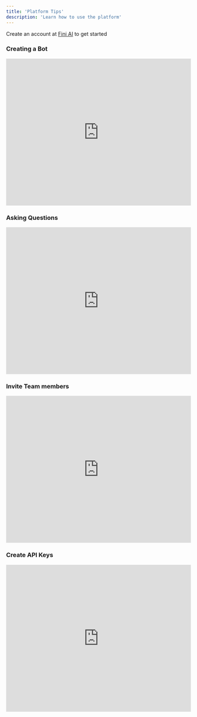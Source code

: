 ```yaml
---
title: 'Platform Tips'
description: 'Learn how to use the platform'
---
```


<Tip>Create an account at [Fini AI](https://app.usefini.com) to get started</Tip>


### Creating a Bot

<iframe 
src="https://app.tango.us/app/embed/9c4509f7-a949-49e1-afce-695df4f11075?iframe=true" 
sandbox="allow-scripts allow-top-navigation-by-user-activation allow-popups allow-same-origin" 
security="restricted" 
title="How to Create a Knowledge Base Bot" 
width="100%"
height="400" 
referrerpolicy="strict-origin-when-cross-origin" frameborder="0" webkitallowfullscreen="webkitallowfullscreen" mozallowfullscreen="mozallowfullscreen" allowfullscreen="allowfullscreen"></iframe>

<br />

### Asking Questions

<iframe src="https://app.tango.us/app/embed/5f1d4632-729b-46a8-b0dd-c41cfb072afe?iframe=true" 
sandbox="allow-scripts allow-top-navigation-by-user-activation allow-popups allow-same-origin" 
security="restricted" 
title="How to Get Answers from Fini" 
width="100%" 
height="400" 
referrerpolicy="strict-origin-when-cross-origin" frameborder="0" webkitallowfullscreen="webkitallowfullscreen" mozallowfullscreen="mozallowfullscreen" allowfullscreen="allowfullscreen"></iframe>

<br />

### Invite Team members

<iframe src="https://app.tango.us/app/embed/69c39c8f-4fd0-4dcd-b6f6-f9eee9d694b3?iframe=true" 
sandbox="allow-scripts allow-top-navigation-by-user-activation allow-popups allow-same-origin" 
security="restricted" 
title="Invite your Team" 
width="100%" 
height="400" 
referrerpolicy="strict-origin-when-cross-origin" frameborder="0" webkitallowfullscreen="webkitallowfullscreen" mozallowfullscreen="mozallowfullscreen" allowfullscreen="allowfullscreen"></iframe>

<br />

### Create API Keys

<iframe src="https://app.tango.us/app/embed/006994df-74e3-42c2-9dd7-efc36e1ad48c?iframe=true" 
sandbox="allow-scripts allow-top-navigation-by-user-activation allow-popups allow-same-origin" 
security="restricted" 
title="Get your API keys" 
width="100%" 
height="400" 
referrerpolicy="strict-origin-when-cross-origin" frameborder="0" webkitallowfullscreen="webkitallowfullscreen" mozallowfullscreen="mozallowfullscreen" allowfullscreen="allowfullscreen"></iframe>

<br />
